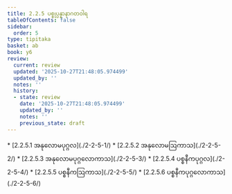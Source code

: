 ```yaml
---
title: 2.2.5 ပစ္စုပ္ပန္နာနာဂတဝါရ
tableOfContents: false
sidebar:
  order: 5
type: tipitaka
basket: ab
book: y6
review:
  current: review
  updated: '2025-10-27T21:48:05.974499'
  updated_by: ''
  notes: ''
  history:
  - state: review
    date: '2025-10-27T21:48:05.974499'
    updated_by: ''
    notes: ''
    previous_state: draft
---
```



<ReviewStatus review={frontmatter.review} showDetails={true} />

<HypothesisAnnotation frontmatter={frontmatter} />

<DynamicBreadcrumb />



<TableOfContents book="y6" section="2.2.5">
* [2.2.5.1 အနုလောမပုဂ္ဂလ](./2-2-5-1/)
* [2.2.5.2 အနုလောမဩကာသ](./2-2-5-2/)
* [2.2.5.3 အနုလောမပုဂ္ဂလောကာသ](./2-2-5-3/)
* [2.2.5.4 ပစ္စနီကပုဂ္ဂလ](./2-2-5-4/)
* [2.2.5.5 ပစ္စနီကဩကာသ](./2-2-5-5/)
* [2.2.5.6 ပစ္စနီကပုဂ္ဂလောကာသ](./2-2-5-6/)
</TableOfContents>